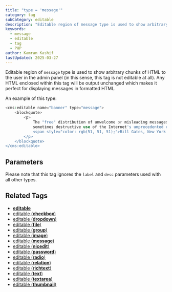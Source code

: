 ```yaml
---
title: "type = 'message'"
category: tag
subCategory: editable
description: "Editable region of message type is used to show arbitrary chunks of HTML to the user in the admin panel (in this sense, this tag is not editable at all)."
keywords:
  - message
  - editable
  - tag
  - PHP
author: Kamran Kashif
lastUpdated: 2025-03-27
---
```


Editable region of `message` type is used to show arbitrary chunks of HTML to the user in the admin panel (in this sense, this tag is not editable at all). Any HTML enclosed within this tag will be output unchanged which makes it perfect for displaying messages in formatted HTML.

An example of this type:

```php title="Message Example"
<cms:editable name="banner" type="message">
    <blockquote>
        <p>
            The "free" distribution of unwelcome or misleading messages to thousands of people is an annoying and
            sometimes destructive use of the Internet's unprecedented efficiency.
            <span style="color: rgb(51, 51, 51);">Bill Gates, New York Times, 1998</span>
        </p>
    </blockquote>
</cms:editable>
```

## Parameters

Please note that this tag ignores the `label` and `desc` parameters used with all other types.

## Related Tags

- [**editable**](../../editable/)
- [editable (**checkbox**)](../checkbox/)
- [editable (**dropdown**)](../dropdown/)
- [editable (**file**)](../file/)
- [editable (**group**)](../group/)
- [editable (**image**)](../image/)
- [editable (**message**)](../message/)
- [editable (**nicedit**)](../nicedit/)
- [editable (**password**)](../password/)
- [editable (**radio**)](../radio/)
- [editable (**relation**)](../relation/)
- [editable (**richtext**)](../richtext/)
- [editable (**text**)](../text/)
- [editable (**textarea**)](../textarea/)
- [editable (**thumbnail**)](../thumbnail/)
